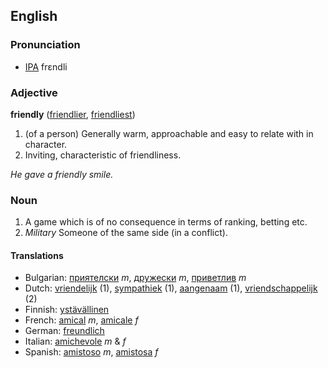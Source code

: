 ==English==
===Pronunciation===
*[[IPA]] frεndli
===Adjective===
'''friendly''' ([[friendlier]], [[friendliest]])

#(of a person) Generally warm, approachable and easy to relate with in character.
#Inviting, characteristic of friendliness.
''He gave a friendly smile.''

===Noun===
#A game which is of no consequence in terms of ranking, betting etc.
#''Military'' Someone of the same side (in a conflict).

==== Translations ====
*Bulgarian: [[приятелски]] ''m'', [[дружески]] ''m'', [[приветлив]] ''m''
*Dutch: [[vriendelijk]] (1), [[sympathiek]] (1), [[aangenaam]] (1), [[vriendschappelijk]] (2)
*Finnish: [[ystävällinen]]
*French: [[amical]] ''m'', [[amicale]] ''f''
*German: [[freundlich]]
*Italian: [[amichevole]] ''m'' & ''f''
*Spanish: [[amistoso]] ''m'', [[amistosa]] ''f''